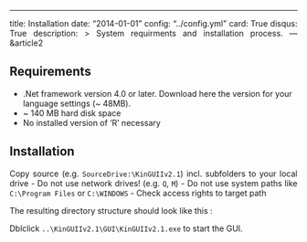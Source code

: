 ---
title: Installation
date: "2014-01-01"
config: "../config.yml"
card: True
disqus: True
description: >
  System requirments and installation process.
--- &article2

## Requirements

- .Net framework version 4.0 or later. Download here the version for your 
language settings (~ 48MB).
- ~ 140  MB hard disk space 
-	No installed version of 'R' necessary

## Installation

Copy source (e.g. `SourceDrive:\KinGUIIv2.1`) incl. subfolders to your local drive 
-  Do not use network drives! (e.g. `Q`, `M`)
-	Do not use system paths like `C:\Program Files` or `C:\WINDOWS`
-	Check access rights to target path

The resulting directory structure should look like this :


Dblclick `..\KinGUIIv2.1\GUI\KinGUIIv2.1.exe` to start the GUI.
<style>
 p {text-align: justify;}
</style>

